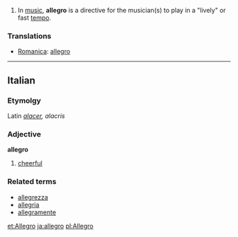 #In [[music]], '''allegro''' is a directive for the musician(s) to play in a "lively" or fast [[tempo]].

===Translations===
*[[Romanica]]: [[allegro]]

----

==Italian==
===Etymolgy===
Latin ''[[alacer]], alacris''
===Adjective===
'''allegro'''

# [[cheerful]]

===Related terms===
*[[allegrezza]]
*[[allegria]]
*[[allegramente]]

[[et:Allegro]]
[[ja:allegro]]
[[pl:Allegro]]